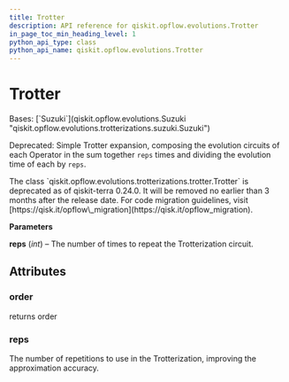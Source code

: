 ```yaml
---
title: Trotter
description: API reference for qiskit.opflow.evolutions.Trotter
in_page_toc_min_heading_level: 1
python_api_type: class
python_api_name: qiskit.opflow.evolutions.Trotter
---
```


# Trotter

<Class id="qiskit.opflow.evolutions.Trotter" isDedicatedPage={true} github="https://github.com/qiskit/qiskit/tree/stable/0.24/qiskit/opflow/evolutions/trotterizations/trotter.py" signature="Trotter(reps=1)" modifiers="class">
  Bases: [`Suzuki`](qiskit.opflow.evolutions.Suzuki "qiskit.opflow.evolutions.trotterizations.suzuki.Suzuki")

  Deprecated: Simple Trotter expansion, composing the evolution circuits of each Operator in the sum together `reps` times and dividing the evolution time of each by `reps`.

  <Admonition title="Deprecated since version 0.24.0" type="danger">
    The class `qiskit.opflow.evolutions.trotterizations.trotter.Trotter` is deprecated as of qiskit-terra 0.24.0. It will be removed no earlier than 3 months after the release date. For code migration guidelines, visit [https://qisk.it/opflow\_migration](https://qisk.it/opflow_migration).
  </Admonition>

  **Parameters**

  **reps** (*int*) – The number of times to repeat the Trotterization circuit.

  ## Attributes

  ### order

  <Attribute id="qiskit.opflow.evolutions.Trotter.order">
    returns order
  </Attribute>

  ### reps

  <Attribute id="qiskit.opflow.evolutions.Trotter.reps">
    The number of repetitions to use in the Trotterization, improving the approximation accuracy.
  </Attribute>
</Class>

